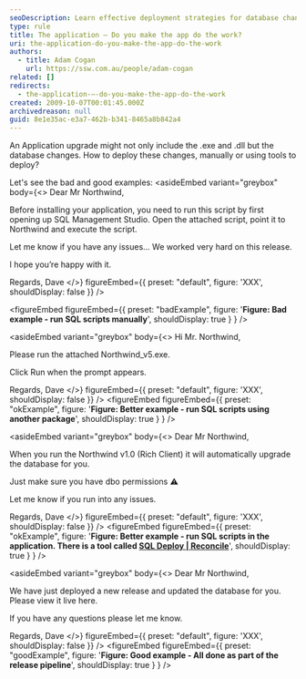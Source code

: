 ```yaml
---
seoDescription: Learn effective deployment strategies for database changes in application upgrades, comparing manual and automated solutions.
type: rule
title: The application – Do you make the app do the work?
uri: the-application-do-you-make-the-app-do-the-work
authors:
  - title: Adam Cogan
    url: https://ssw.com.au/people/adam-cogan
related: []
redirects:
  - the-application-–-do-you-make-the-app-do-the-work
created: 2009-10-07T00:01:45.000Z
archivedreason: null
guid: 8e1e35ac-e3a7-462b-b341-8465a8b842a4
---
```


An Application upgrade might not only include the .exe and .dll but the database changes. How to deploy these changes, manually or using tools to deploy?

Let's see the bad and good examples:
<asideEmbed
  variant="greybox"
  body={<>
    Dear Mr Northwind,

Before installing your application, you need to
run this script by
first opening up SQL Management Studio.
Open the attached script, point it to Northwind and
execute the script.

Let me know if you have any issues...
We worked very hard on this release.

I hope you’re happy with it.

Regards,
Dave
  </>}
  figureEmbed={{
    preset: "default",
    figure: 'XXX',
    shouldDisplay: false
  }}
/>

<figureEmbed figureEmbed={{
  preset: "badExample",
  figure: '**Figure: Bad example - run SQL scripts manually**',
  shouldDisplay: true
} } />


<asideEmbed
  variant="greybox"
  body={<>
    Hi Mr. Northwind,

Please run the attached Northwind_v5.exe.

Click Run when the prompt appears.

Regards,
Dave
  </>}
  figureEmbed={{
    preset: "default",
    figure: 'XXX',
    shouldDisplay: false
  }}
/>
<figureEmbed figureEmbed={{
  preset: "okExample",
  figure: '**Figure: Better example - run SQL scripts using another package**',
  shouldDisplay: true
} } />


<asideEmbed
  variant="greybox"
  body={<>
    Dear Mr Northwind,

When you run the Northwind v1.0 (Rich Client) it will
automatically upgrade the database for you.

Just make sure you have dbo permissions ⚠️

Let me know if you run into any issues.

Regards,
Dave
  </>}
  figureEmbed={{
    preset: "default",
    figure: 'XXX',
    shouldDisplay: false
  }}
/>
<figureEmbed figureEmbed={{
  preset: "okExample",
  figure: '**Figure: Better example - run SQL scripts in the application. There is a tool called [SQL Deploy | Reconcile](https://sqldeploy.com/)**',
  shouldDisplay: true
} } />


<asideEmbed
  variant="greybox"
  body={<>
    Dear Mr Northwind,

We have just deployed a new release and updated the database for you. Please view it live here.

If you have any questions please let me know.

Regards,
Dave
  </>}
  figureEmbed={{
    preset: "default",
    figure: 'XXX',
    shouldDisplay: false
  }}
/>
<figureEmbed figureEmbed={{
  preset: "goodExample",
  figure: '**Figure: Good example - All done as part of the release pipeline**',
  shouldDisplay: true
} } />
